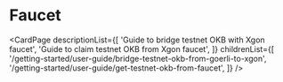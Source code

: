 # Faucet

<CardPage
  descriptionList={[
    'Guide to bridge testnet OKB with Xgon faucet',
    'Guide to claim testnet OKB from Xgon faucet',
  ]}
  childrenList={[
    '/getting-started/user-guide/bridge-testnet-okb-from-goerli-to-xgon',
    '/getting-started/user-guide/get-testnet-okb-from-faucet',
  ]}
/>